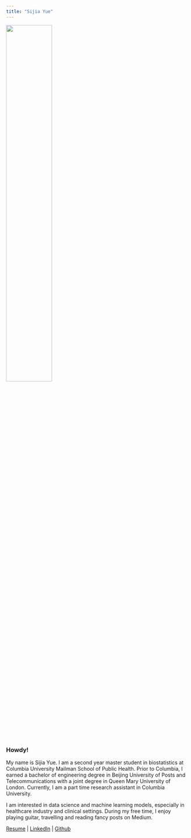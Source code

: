 ```yaml
---
title: "Sijia Yue"
---
```


<img src="images/Profile.jpg" style="width:50%" >

### Howdy!

My name is Sijia Yue. I am a second year master student in biostatistics at Columbia University Mailman School of Public Health. Prior to Columbia, I earned a bachelor of engineering degree in Beijing University of Posts and Telecommunications with a joint degree in Queen Mary University of London. Currently, I am a part time research assistant in Columbia University.

I am interested in data science and machine learning models, especially in healthcare industry and clinical settings. During my free time, I enjoy playing guitar, travelling and reading fancy posts on Medium.



[Resume](resume.html) | [LinkedIn](https://www.linkedin.com/in/sijia-yue-4100b7158/) | [Github](https://github.com/ysjbluemoon)



